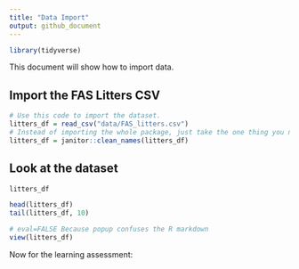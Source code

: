 ```yaml
---
title: "Data Import"
output: github_document
---
```


``` r
library(tidyverse)
```



This document will show how to import data.


## Import the FAS Litters CSV

``` r
# Use this code to import the dataset.
litters_df = read_csv("data/FAS_litters.csv")
# Instead of importing the whole package, just take the one thing you need.
litters_df = janitor::clean_names(litters_df)
```

## Look at the dataset
``` r
litters_df

head(litters_df)
tail(litters_df, 10)
```

``` r
# eval=FALSE Because popup confuses the R markdown
view(litters_df)
```

Now for the learning assessment:


